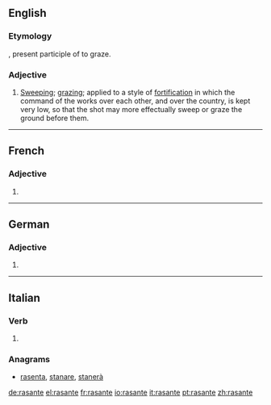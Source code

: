 ==English==

===Etymology===
{{etyl|fr|en}}, present participle of {{term|raser}} to graze.

===Adjective===
{{en-adj}}

# {{context|military|historical|lang=en}} [[sweep|Sweeping]]; [[graze|grazing]]; applied to a style of [[fortification]] in which the command of the works over each other, and over the country, is kept very low, so that the shot may more effectually sweep or graze the ground before them.
#: {{rfquotek|H. L. Scott}}

{{Webster 1913}}

----

==French==

===Adjective===
{{head|fr|adjective form}}

# {{feminine singular of|rasant|lang=fr}}

----

==German==

===Adjective===
{{head|de|adjective form}}

# {{inflected form of|rasant|lang=de}}

----

==Italian==

===Verb===
{{head|it|present participle}}

# {{present participle of|rasare|lang=it}}

===Anagrams===
* [[rasenta#Italian|rasenta]], [[stanare#Italian|stanare]], [[stanerà#Italian|stanerà]]

[[de:rasante]]
[[el:rasante]]
[[fr:rasante]]
[[io:rasante]]
[[it:rasante]]
[[pt:rasante]]
[[zh:rasante]]